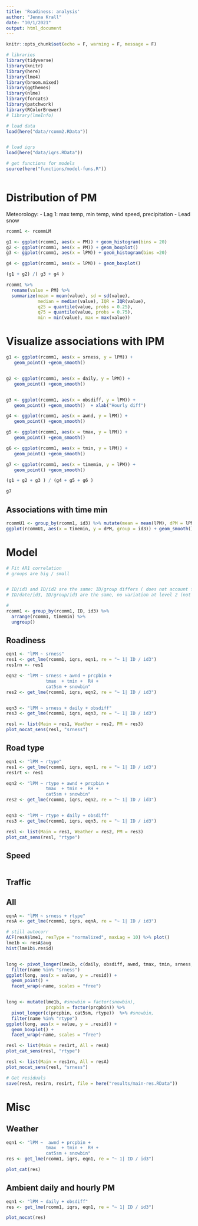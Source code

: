 ```yaml
---
title: 'Roadiness: analysis'
author: "Jenna Krall"
date: "10/1/2021"
output: html_document
---
```


```r
knitr::opts_chunk$set(echo = F, warning = F, message = F)
```

```r
# libraries
library(tidyverse)
library(knitr)
library(here)
library(lme4)
library(broom.mixed)
library(ggthemes)
library(nlme)
library(forcats)
library(patchwork)
library(RColorBrewer)
# library(lmeInfo)

```


```r
# load data
load(here("data/rcomm2.RData"))


# load iqrs
load(here("data/iqrs.RData"))

# get functions for models
source(here("functions/model-funs.R"))



```

# Distribution of PM


Meteorology:
- Lag 1: max temp, min temp, wind speed, precipitation
- Lead snow


```r
rcomm1 <- rcommLM
```




```r

g1 <- ggplot(rcomm1, aes(x = PM)) + geom_histogram(bins = 20) 
g2 <- ggplot(rcomm1, aes(x = PM)) + geom_boxplot() 
g3 <- ggplot(rcomm1, aes(x = lPM)) + geom_histogram(bins =20) 

g4 <- ggplot(rcomm1, aes(x = lPM)) + geom_boxplot() 

(g1 + g2) /( g3 + g4 )
```


```r
rcomm1 %>% 
  rename(value = PM) %>%
  summarize(mean = mean(value), sd = sd(value),
            median = median(value), IQR = IQR(value),
            q25 = quantile(value, probs = 0.25), 
            q75 = quantile(value, probs = 0.75),
            min = min(value), max = max(value))
```






# Visualize associations with lPM

```r

g1 <- ggplot(rcomm1, aes(x = srness, y = lPM)) +
   geom_point() +geom_smooth() 


g2 <- ggplot(rcomm1, aes(x = daily, y = lPM)) +
   geom_point() +geom_smooth() 


g3 <- ggplot(rcomm1, aes(x = obsdiff, y = lPM)) +
   geom_point() +geom_smooth()  + xlab("Hourly diff")

g4 <- ggplot(rcomm1, aes(x = awnd, y = lPM)) +
   geom_point() +geom_smooth() 

g5 <- ggplot(rcomm1, aes(x = tmax, y = lPM)) +
   geom_point() +geom_smooth() 

g6 <- ggplot(rcomm1, aes(x = tmin, y = lPM)) +
   geom_point() +geom_smooth() 

g7 <- ggplot(rcomm1, aes(x = timemin, y = lPM)) +
   geom_point() +geom_smooth() 

(g1 + g2 + g3 ) / (g4 + g5 + g6 ) 

g7
```


## Associations with time min

```r
rcommU1 <- group_by(rcomm1, id3) %>% mutate(mean = mean(lPM), dPM = lPM - mean)
ggplot(rcommU1, aes(x = timemin, y = dPM, group = id3)) + geom_smooth()

```








# Model


```r
# Fit AR1 correlation
# groups are big / small


# ID/id3 and ID/id2 are the same: ID/group differs ( does not account for diff trips)
# ID/date/id3, ID/group/id3 are the same, no variation at level 2 (not enough mult trips/day)

# 
rcomm1 <- group_by(rcomm1, ID, id3) %>%
  arrange(rcomm1, timemin) %>%
  ungroup()
```


## Roadiness 

```r
eqn1 <- "lPM ~ srness"
res1 <- get_lme(rcomm1, iqrs, eqn1, re = "~ 1| ID / id3")
res1rn <- res1

eqn2 <- "lPM ~ srness + awnd + prcpbin + 
               tmax  + tmin +  RH + 
               cat5sm + snowbin" 
res2 <- get_lme(rcomm1, iqrs, eqn2, re = "~ 1| ID / id3")


eqn3 <- "lPM ~ srness + daily + obsdiff" 
res3 <- get_lme(rcomm1, iqrs, eqn3, re = "~ 1| ID / id3")

resl <- list(Main = res1, Weather = res2, PM = res3)
plot_nocat_sens(resl, "srness")

```


## Road type 

```r
eqn1 <- "lPM ~ rtype"
res1 <- get_lme(rcomm1, iqrs, eqn1, re = "~ 1| ID / id3")
res1rt <- res1

eqn2 <- "lPM ~ rtype + awnd + prcpbin + 
               tmax  + tmin +  RH + 
               cat5sm + snowbin" 
res2 <- get_lme(rcomm1, iqrs, eqn2, re = "~ 1| ID / id3")


eqn3 <- "lPM ~ rtype + daily + obsdiff" 
res3 <- get_lme(rcomm1, iqrs, eqn3, re = "~ 1| ID / id3")

resl <- list(Main = res1, Weather = res2, PM = res3)
plot_cat_sens(resl, "rtype")

```


## Speed

```r


```

## Traffic




## All

```r
eqnA <- "lPM ~ srness + rtype"
resA <- get_lme(rcomm1, iqrs, eqnA, re = "~ 1| ID / id3") 

# still autocorr
ACF(resA$lme1, resType = "normalized", maxLag = 10) %>% plot()
lme1b <- resA$aug
hist(lme1b$.resid)


long <- pivot_longer(lme1b, c(daily, obsdiff, awnd, tmax, tmin, srness, .fitted)) %>%
  filter(name %in% "srness")
ggplot(long, aes(x = value, y = .resid)) +
  geom_point() +
  facet_wrap(~name, scales = "free")


long <- mutate(lme1b, #snowbin = factor(snowbin),
               prcpbin = factor(prcpbin)) %>%
  pivot_longer(c(prcpbin, cat5sm, rtype))  %>% #snowbin, 
  filter(name %in% "rtype")
ggplot(long, aes(x = value, y = .resid)) +
  geom_boxplot() +
  facet_wrap(~name, scales = "free")

```


```r
resl <- list(Main = res1rt, All = resA)
plot_cat_sens(resl, "rtype")
```

```r

resl <- list(Main = res1rn, All = resA)
plot_nocat_sens(resl, "srness")
```




```r
# Get residuals
save(resA, res1rn, res1rt, file = here("results/main-res.RData"))
```











# Misc


## Weather


```r
eqn1 <- "lPM ~  awnd + prcpbin + 
               tmax  + tmin +  RH + 
               cat5sm + snowbin"
res <- get_lme(rcomm1, iqrs, eqn1, re = "~ 1| ID / id3") 

plot_cat(res)

```


## Ambient daily and hourly PM

```r
eqn1 <- "lPM ~ daily + obsdiff"
res <- get_lme(rcomm1, iqrs, eqn1, re = "~ 1| ID / id3") 

plot_nocat(res)

```
